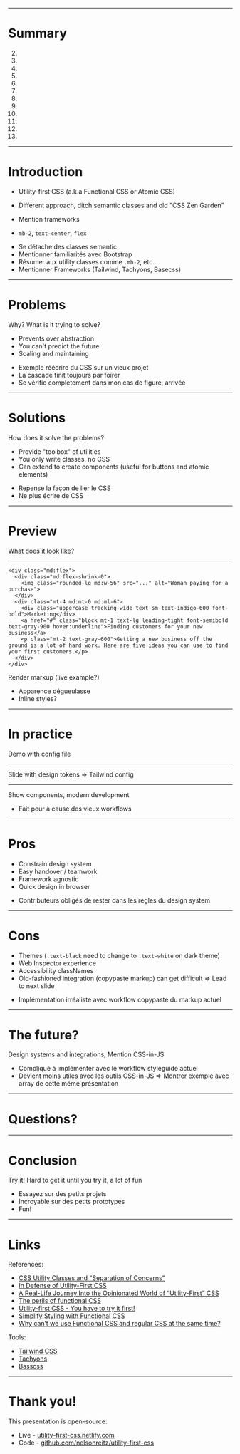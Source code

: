 

<Head>
  <link href="https://fonts.googleapis.com/css?family=Fira+Sans:400,700,900&display=swap" rel="stylesheet" />
</Head>

<Title>

# Utility-first CSS Introduction

By Nelson Reitz

</Title>

---

<TwoCols firstCol="33%" secondCol="66%">

# Summary

2.
3.
4.
5.
6.
7.
8.
9.
10.
11.
12.
13.

</TwoCols>

---

<TwoCols firstCol="33%" secondCol="66%">

# Introduction

- Utility-first CSS (a.k.a Functional CSS or Atomic CSS)
- Different approach, ditch semantic classes and old "CSS Zen Garden"
- Mention frameworks

- `mb-2`, `text-center`, `flex`

</TwoCols>

<Notes>

- Se détache des classes semantic
- Mentionner familiarités avec Bootstrap
- Résumer aux utility classes comme `.mb-2`, etc.
- Mentionner Frameworks (Tailwind, Tachyons, Basecss)

</Notes>

---

<TwoCols firstCol="33%" secondCol="66%">

# Problems

Why? What is it trying to solve?

- Prevents over abstraction
- You can't predict the future
- Scaling and maintaining

</TwoCols>

<Notes>

- Exemple réécrire du CSS sur un vieux projet
- La cascade finit toujours par foirer
- Se vérifie complètement dans mon cas de figure, arrivée

</Notes>

---

<TwoCols firstCol="33%" secondCol="66%">

# Solutions

How does it solve the problems?

- Provide "toolbox" of utilities
- You only write classes, no CSS
- Can extend to create components (useful for buttons and atomic elements)

</TwoCols>

<Notes>

- Repense la façon de lier le CSS
- Ne plus écrire de CSS

</Notes>

---

<TwoCols firstCol="33%" secondCol="66%">

# Preview

What does it look like?

</TwoCols>

---

<TwoCols firstCol="50%" secondCol="50%">

```markup
<div class="md:flex">
  <div class="md:flex-shrink-0">
    <img class="rounded-lg md:w-56" src="..." alt="Woman paying for a purchase">
  </div>
  <div class="mt-4 md:mt-0 md:ml-6">
    <div class="uppercase tracking-wide text-sm text-indigo-600 font-bold">Marketing</div>
    <a href="#" class="block mt-1 text-lg leading-tight font-semibold text-gray-900 hover:underline">Finding customers for your new business</a>
    <p class="mt-2 text-gray-600">Getting a new business off the ground is a lot of hard work. Here are five ideas you can use to find your first customers.</p>
  </div>
</div>
```

Render markup (live example?)

</TwoCols>

<Notes>

- Apparence dégueulasse
- Inline styles?

</Notes>

---

<TwoCols firstCol="33%" secondCol="66%">

# In practice

Demo with config file

</TwoCols>

---

<TwoCols firstCol="33%" secondCol="66%">

Slide with design tokens => Tailwind config

</TwoCols>

---

<TwoCols firstCol="33%" secondCol="66%">

Show components, modern development

</TwoCols>

<Notes>

- Fait peur à cause des vieux workflows

</Notes>

---

<TwoCols firstCol="33%" secondCol="66%">

# Pros

- Constrain design system
- Easy handover / teamwork
- Framework agnostic
- Quick design in browser

</TwoCols>

<Notes>

- Contributeurs obligés de rester dans les règles du design system

</Notes>

---

<TwoCols firstCol="33%" secondCol="66%">

# Cons

- Themes (`.text-black` need to change to `.text-white` on dark theme)
- Web Inspector experience
- Accessibility classNames
- Old-fashioned integration (copypaste markup) can get difficult => Lead to next slide

</TwoCols>

<Notes>

- Implémentation irréaliste avec workflow copypaste du markup actuel

</Notes>

---

<TwoCols firstCol="33%" secondCol="66%">

# The future?

Design systems and integrations, 
Mention CSS-in-JS

</TwoCols>

<Notes>

- Compliqué à implémenter avec le workflow styleguide actuel
- Devient moins utiles avec les outils CSS-in-JS => Montrer exemple avec array de cette même présentation

</Notes>

---

<TwoCols firstCol="33%" secondCol="66%">

# Questions?

</TwoCols>

---

<TwoCols firstCol="33%" secondCol="66%">

# Conclusion

Try it! Hard to get it until you try it, a lot of fun

</TwoCols>

<Notes>

- Essayez sur des petits projets
- Incroyable sur des petits prototypes
- Fun!

</Notes>

---

<TwoCols firstCol="33%" secondCol="66%">

# Links

References:
- [CSS Utility Classes and "Separation of Concerns"](https://adamwathan.me/css-utility-classes-and-separation-of-concerns/)
- [In Defense of Utility-First CSS](https://frontstuff.io/in-defense-of-utility-first-css)
- [A Real-Life Journey Into the Opinionated World of “Utility-First” CSS](https://vimeo.com/294976504)
- [The perils of functional CSS](https://www.browserlondon.com/blog/2019/06/10/functional-css-perils/)
- [Utility-first CSS - You have to try it first!](https://dev.to/mzanggl/utility-first-css-you-have-to-try-it-first-3m85)
- [Simplify Styling with Functional CSS](https://rangle.io/blog/styling-with-functional-css/)
- [Why can’t we use Functional CSS and regular CSS at the same time?](https://css-tricks.com/why-cant-we-use-functional-css-and-regular-css-at-the-same-time/)

Tools:
- [Tailwind CSS](https://tailwindcss.com/)
- [Tachyons](http://tachyons.io/)
- [Basscss](https://basscss.com/)

</TwoCols>

---

# Thank you!

This presentation is open-source:
- Live - [utility-first-css.netlify.com](https://utility-first-css.netlify.com)
- Code - [github.com/nelsonreitz/utility-first-css](https://github.com/nelsonreitz/utility-first-css)
